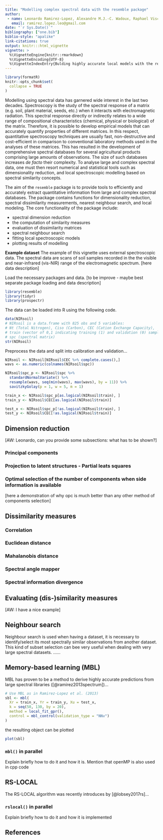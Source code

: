 ```yaml
---
title: "Modelling complex spectral data with the resemble package"
author: 
 - name: Leonardo Ramirez-Lopez, Alexandre M.J.-C. Wadoux, Raphael Viscarra-Rossel, ???, ???, ..., ???
   email: ramirez.lopez.leo@gmail.com
date: "`r Sys.Date()`"
bibliography: ["one.bib"]
biblio-style: "apalike"
link-citations: true
output: knitr:::html_vignette
vignette: >
  %\VignetteEngine{knitr::rmarkdown}
  %\VignetteEncoding{UTF-8}
  %\VignetteIndexEntry{Bulding highly accurate local models with the resemble package}
---
```


```r
library(formatR)
knitr::opts_chunk$set(
  collapse = TRUE
)
```


Modelling using spectral data has garnered wide interest in the last two decades. 
Spectroscopy is the study of the spectral response of a matrix (e.g. soil, 
plant material, seeds, etc.) when it interacts with electromagnetic radiation. 
This spectral response directly or indirectly relates to a wide range of 
compositional characteristics (chemical, physical or biological) of the matrix. 
Therefore, it is possible to develop empirical models that can accurately 
quantify properties of different matrices. In this respect, quantitative 
spectroscopy techniques are usually fast, non-destructive and cost-efficient in 
comparison to conventional laboratory methods used in the analyses of these 
matrices.  This has resulted in the development of comprehensive 
spectral databases for several agricultural products comprising large amounts 
of observations. The size of such databases increases *de facto* their 
complexity. To analyse large and complex spectral data, one must then resort 
numerical and statistical tools such as dimensionality reduction, and local 
spectroscopic modelling based on spectral similarity concepts.    

The aim of the `resemble` package is to provide tools to efficiently and 
accurately extract quantitative information from  large and complex spectral 
databases. The package contains functions for dimensionality reduction, 
spectral dissimilarity measurements, nearest neighbour search, and local modeling. 
The core functionality of the package include: 

* spectral dimension reduction
* the computation of similarity measures
* evaluation of dissimilarity matrices
* spectral neighbour search
* fitting local spectroscopic models
* plotting results of modelling

__Example dataset__
The example of this vignette uses external spectroscopic data. The spectral data 
are scans of soil samples recorded in the the visible and near-infrared (vis-NIR) 
range of the electromagnetic spectrum.
[here data description]

Load the necessary packages and data. [to be improve - maybe best separate 
package loading and data description]
```r
library(resemble)
library(tidyr)
library(prospectr)
```

The data can be loaded into R using the following code. 
```r
data(NIRsoil)
# NIRsoil is a data.frame with 825 obs and 5 variables: 
# Nt (Total Nitrogen), Ciso (Carbon), CEC (Cation Exchange Capacity), 
# train (vector of 0,1 indicating training (1) and validation (0) samples),
# spc (spectral matrix)
str(NIRsoil)
```


Preprocess the data and split into calibration and validation...
```r
NIRsoil <- NIRsoil[NIRsoil$CEC %>% complete.cases(),]
wavs <- as.numeric(colnames(NIRsoil$spc))

NIRsoil$spc_p <- NIRsoil$spc %>% 
  standardNormalVariate() %>% 
  resample(wavs, seq(min(wavs), max(wavs), by = 11)) %>% 
  savitzkyGolay(p = 1, w = 5, m = 1)

train_x <- NIRsoil$spc_p[as.logical(NIRsoil$train), ]
train_y <- NIRsoil$CEC[as.logical(NIRsoil$train)]

test_x <- NIRsoil$spc_p[!as.logical(NIRsoil$train), ]
test_y <- NIRsoil$CEC[!as.logical(NIRsoil$train)]
```

## Dimension reduction


[AW: Leonardo, can you provide some subsections: what has to be shown?]

### Principal components

### Projection to latent structures - Partial leats squares

### Optimal selection of the number of components when side information is available
[here a demonstration of why opc is much better than any other method of components selection]


## Dissimilarity measures


### Correlation
### Euclidean distance
### Mahalanobis distance
### Spectral angle mapper
### Spectral information divergence

## Evaluating (dis-)similarity measures

[AW: I have a nice example]

## Neighbour search 

Neighbour search is used when having a dataset, it is necessary to identify/select 
its most spectrally similar observations from another dataset. This kind of subset 
selection can bee very useful when dealing with very large spectral 
datasets. ......

## Memory-based learning (MBL)

MBL has proven to be a method to derive highly accurate predictions from large 
spectral libraries ([@ramirez2013spectrum])...


```r
# Use MBL as in Ramirez-Lopez et al. (2013)
sbl <- mbl(
  Xr = train_x, Yr = train_y, Xu = test_x,
  k = seq(50, 130, by = 20),
  method = local_fit_gpr(),
  control = mbl_control(validation_type = "NNv")
)
```

the resulting object can be plotted
```r
plot(sbl)
```

### `mbl()` in parallel

Explain briefly how to do it and how it is. Mention that openMP is also used in 
cpp code

## RS-LOCAL

The RS-LOCAL algorithm was recently introduces by [@lobsey2017rs]...

### `rslocal()` in parallel

Explain briefly how to do it and how it is implemented



## References

